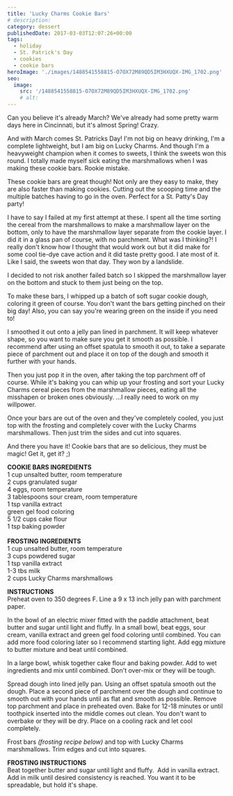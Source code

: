 ```yaml
---
title: 'Lucky Charms Cookie Bars'
# description:
category: dessert
publishedDate: 2017-03-03T12:07:26+00:00
tags:
  - holiday
  - St. Patrick's Day
  - cookies
  - cookie bars
heroImage: './images/1488541558815-O7OX72M89QD5IM3HXUQX-IMG_1702.png'
seo:
  image:
    src: '/1488541558815-O7OX72M89QD5IM3HXUQX-IMG_1702.png'
    # alt:
---
```



<div class="sqs-html-content">
	<p>
		Can you believe it's already March? We've already had some pretty warm days
		here in Cincinnati, but it's almost Spring! Crazy. 
	</p>
	<p>
		And with March comes St. Patricks Day! I'm not big on heavy drinking, I'm a
		complete lightweight, but I am big on Lucky Charms. And though I'm a
		heavyweight champion when it comes to sweets, I think the sweets won this
		round. I totally made myself sick eating the marshmallows when I was making
		these cookie bars. Rookie mistake. 
	</p>
</div>
<div
	class="image-block-outer-wrapper layout-caption-hidden design-layout-inline"
	data-test="image-block-inline-outer-wrapper"
>
	<figure class="sqs-block-image-figure intrinsic">
		<div
			class="image-block-wrapper"
			data-animation-role="image"
			data-animation-override=""
		>
			<div class="sqs-image-shape-container-element has-aspect-ratio">
				<Picture
					src={ContentImage1}
					alt="Lucky Charms Cookie Bars | Sarah Makes Stuff"
				></Picture>
			</div>
		</div>
	</figure>
</div>
<div class="sqs-html-content">
	<p>
		These cookie bars are great though! Not only are they easy to make, they are
		also faster than making cookies. Cutting out the scooping time and the
		multiple batches having to go in the oven. Perfect for a St. Patty's Day
		party!
	</p>
	<p>
		I have to say I failed at my first attempt at these. I spent all the time
		sorting the cereal from the marshmallows to make a marshmallow layer on the
		bottom, only to have the marshmallow layer separate from the cookie layer. I
		did it in a glass pan of course, with no parchment. What was I thinking?! I
		really don't know how I thought that would work out but it did make for some
		cool tie-dye cave action and it did taste pretty good. I ate most of it.
		Like I said, the sweets won that day. They won by a landslide. 
	</p>
	<p>
		I decided to not risk another failed batch so I skipped the marshmallow
		layer on the bottom and stuck to them just being on the top.
	</p>
</div>
<div
	class="image-block-outer-wrapper layout-caption-hidden design-layout-inline"
	data-test="image-block-inline-outer-wrapper"
>
	<figure class="sqs-block-image-figure intrinsic">
		<div
			class="image-block-wrapper"
			data-animation-role="image"
			data-animation-override=""
		>
			<div class="sqs-image-shape-container-element has-aspect-ratio">
				<Picture
					src={ContentImage2}
					alt="Lucky Charms Cookie Bars | Sarah Makes Stuff"
				></Picture>
			</div>
		</div>
	</figure>
</div>
<div class="sqs-html-content">
	<p>
		To make these bars, I whipped up a batch of soft sugar cookie dough,
		coloring it green of course. You don't want the bars getting pinched on
		their big day! Also, you can say you're wearing green on the inside if you
		need to! 
	</p>
	<p>
		I smoothed it out onto a jelly pan lined in parchment. It will keep whatever
		shape, so you want to make sure you get it smooth as possible. I recommend
		after using an offset spatula to smooth it out, to take a separate piece of
		parchment out and place it on top of the dough and smooth it further with
		your hands. 
	</p>
	<p>
		Then you just pop it in the oven, after taking the top parchment off of
		course. While it's baking you can whip up your frosting and sort your Lucky
		Charms cereal pieces from the marshmallow pieces, eating all the misshapen
		or broken ones obviously. ...I really need to work on my willpower. 
	</p>
</div>
<div
	class="image-block-outer-wrapper layout-caption-hidden design-layout-inline"
	data-test="image-block-inline-outer-wrapper"
>
	<figure class="sqs-block-image-figure intrinsic">
		<div
			class="image-block-wrapper"
			data-animation-role="image"
			data-animation-override=""
		>
			<div class="sqs-image-shape-container-element has-aspect-ratio">
				<Picture
					src={ContentImage3}
					alt="Lucky Charms Cookie Bars | Sarah Makes Stuff"
				></Picture>
			</div>
		</div>
	</figure>
</div>
<div class="sqs-html-content">
	<p>
		Once your bars are out of the oven and they've completely cooled, you just
		top with the frosting and completely cover with the Lucky Charms
		marshmallows. Then just trim the sides and cut into squares. 
	</p>
	<p>
		And there you have it! Cookie bars that are so delicious, they must be
		magic! Get it, get it? ;)
	</p>
</div>
<div
	class="image-block-outer-wrapper layout-caption-hidden design-layout-inline"
	data-test="image-block-inline-outer-wrapper"
>
	<figure class="sqs-block-image-figure intrinsic">
		<div
			class="image-block-wrapper"
			data-animation-role="image"
			data-animation-override=""
		>
			<div class="sqs-image-shape-container-element has-aspect-ratio">
				<Picture
					src={ContentImage4}
					alt="Lucky Charms Cookie Bars | Sarah Makes Stuff"
				></Picture>
			</div>
		</div>
	</figure>
</div>
<div
	class="image-block-outer-wrapper layout-caption-hidden design-layout-inline"
	data-test="image-block-inline-outer-wrapper"
>
	<figure class="sqs-block-image-figure intrinsic">
		<div
			class="image-block-wrapper"
			data-animation-role="image"
			data-animation-override=""
		>
			<div class="sqs-image-shape-container-element has-aspect-ratio">
				<Picture
					src={ContentImage5}
					alt="Lucky Charms Cookie Bars | Sarah Makes Stuff"
				></Picture>
			</div>
		</div>
	</figure>
</div>
<div class="sqs-html-content">
	<p>
		<strong>COOKIE BARS INGREDIENTS</strong>
		<br />1 cup unsalted butter, room temperature
		<br />2 cups granulated sugar
		<br />4 eggs, room temperature
		<br />3 tablespoons sour cream, room temperature
		<br />1 tsp vanilla extract
		<br />
		green gel food coloring
		<br />5 1/2 cups cake flour
		<br />1 tsp baking powder
		<br />
		<br />
		<strong>FROSTING INGREDIENTS</strong>
		<br />1 cup unsalted butter, room temperature
		<br />3 cups powdered sugar
		<br />1 tsp vanilla extract
		<br />
		1-3 tbs milk
		<br />2 cups Lucky Charms marshmallows
	</p>
	<p>
		<strong>INSTRUCTIONS</strong>
		<br />
		Preheat oven to 350 degrees F. Line a 9 x 13 inch jelly pan with parchment
		paper.
	</p>
	<p>
		In the bowl of an electric mixer fitted with the paddle attachment, beat
		butter and sugar until light and fluffy. In a small bowl, beat eggs, sour
		cream, vanilla extract and green gel food coloring until combined. You can
		add more food coloring later so I recommend starting light. Add egg mixture
		to butter mixture and beat until combined. 
	</p>
	<p>
		In a large bowl, whisk together cake flour and baking powder. Add to wet
		ingredients and mix until combined. Don't over-mix or they will be tough.
	</p>
	<p>
		Spread dough into lined jelly pan. Using an offset spatula smooth out the
		dough. Place a second piece of parchment over the dough and continue to
		smooth out with your hands until as flat and smooth as possible. Remove top
		parchment and place in preheated oven. Bake for 12-18 minutes or until
		toothpick inserted into the middle comes out clean. You don't want to
		overbake or they will be dry. Place on a cooling rack and let cool
		completely. 
	</p>
	<p>
		Frost bars <em>(frosting recipe below) </em>and top with Lucky Charms
		marshmallows. Trim edges and cut into squares.
	</p>
	<p>
		<strong>FROSTING INSTRUCTIONS</strong>
		<br />
		Beat together butter and sugar until light and fluffy.  Add in vanilla
		extract. Add in milk until desired consistency is reached. You want it to be
		spreadable, but hold it's shape.
	</p>
</div>
